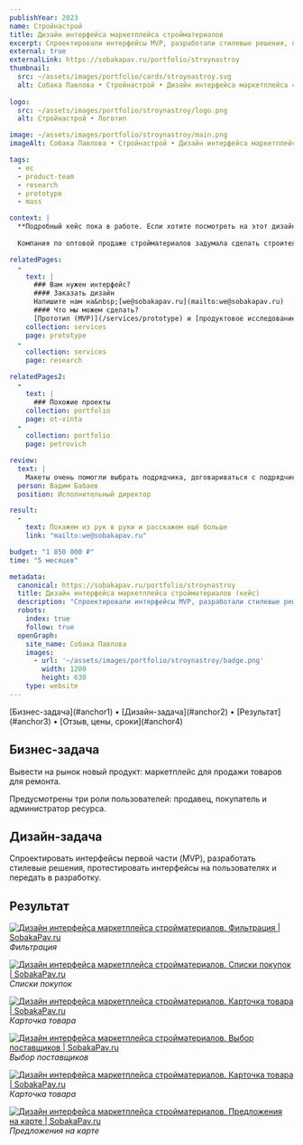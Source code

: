 ```yaml
---
publishYear: 2023
name: Стройнастрой
title: Дизайн интерфейса маркетплейса стройматериалов
excerpt: Спроектировали интерфейсы MVP, разработали стилевые решения, протестировали интерфейсы на пользователях и передали в разработку.
external: true
externalLink: https://sobakapav.ru/portfolio/stroynastroy
thumbnail:
  src: ~/assets/images/portfolio/cards/stroynastroy.svg
  alt: Собака Павлова • Стройнастрой • Дизайн интерфейса маркетплейса стройматериалов
  
logo:
  src: ~/assets/images/portfolio/stroynastroy/logo.png
  alt: Стройнастрой • Логотип

image: ~/assets/images/portfolio/stroynastroy/main.png
imageAlt: Собака Павлова • Стройнастрой • Дизайн интерфейса маркетплейса стройматериалов

tags:
  - ec
  - product-team
  - research
  - prototype
  - mass

context: |
  **Подробный кейс пока в работе. Если хотите посмотреть на этот дизайн в деталях, пишите нам на [we@sobakapav.ru](mailto:we@sobakapav.ru)**
  
  Компания по оптовой продаже стройматериалов задумала сделать строительный маркетплейс.

relatedPages:
  -
    text: |
      ### Вам нужен интерфейс?
      #### Заказать дизайн
      Напишите нам на&nbsp;[we@sobakapav.ru](mailto:we@sobakapav.ru) 
      #### Что мы можем сделать?
      [Прототип (MVP)](/services/prototype) и [продуктовое исследование](/services/research), как в этом кейсе, и [многое другое](/services). 
    collection: services
    page: prototype
  -
    collection: services
    page: research

relatedPages2:
  -
    text: |
      ### Похожие проекты
    collection: portfolio
    page: ot-vinta
  - 
    collection: portfolio
    page: petrovich

review: 
  text: | 
    Макеты очень помогли выбрать подрядчика, договариваться с подрядчиками. А также осознать, что им сейчас не потянуть весь обьем в разработке, и понять, какие части проекта можно безболезненно отрезать.
  person: Вадим Бабаев
  position: Исполнительный директор

result:
  -
    text: Покажем из рук в руки и расскажем ещё больше
    link: "mailto:we@sobakapav.ru"

budget: "1 850 000 ₽"
time: "5 месяцев"

metadata:
  canonical: https://sobakapav.ru/portfolio/stroynastroy
  title: Дизайн интерфейса маркетплейса стройматериалов (кейс)
  description: "Спроектировали интерфейсы MVP, разработали стилевые решения, протестировали интерфейсы на пользователях и передали в разработку."
  robots:
    index: true
    follow: true
  openGraph:
    site_name: Собака Павлова
    images:
      - url: '~/assets/images/portfolio/stroynastroy/badge.png'
        width: 1200
        height: 630
    type: website
---
```


<TOC>
[Бизнес-задача](#anchor1) • [Дизайн-задача](#anchor2) • [Результат](#anchor3) • [Отзыв, цены, сроки](#anchor4)
</TOC>

## <a name="anchor1" />Бизнес-задача

Вывести на рынок новый продукт: маркетплейс для продажи товаров для ремонта.

Предусмотрены три роли пользователей: продавец, покупатель и администратор ресурса.

## <a name="anchor2" />Дизайн-задача

Спроектировать интерфейсы первой части (MVP), разработать стилевые решения, протестировать интерфейсы на пользователях и передать в разработку.

## <a name="anchor3" />Результат

<a href="/images/portfolio/stroynastroy/1.png" target="_blank">![Дизайн интерфейса маркетплейса стройматериалов. Фильтрация | SobakaPav.ru](~/assets/images/portfolio/stroynastroy/1.png)</a>
_Фильтрация_

<a href="/images/portfolio/stroynastroy/2.png" target="_blank">![Дизайн интерфейса маркетплейса стройматериалов. Списки покупок | SobakaPav.ru](~/assets/images/portfolio/stroynastroy/2.png)</a>
_Списки покупок_

<a href="/images/portfolio/stroynastroy/3.png" target="_blank">![Дизайн интерфейса маркетплейса стройматериалов. Карточка товара | SobakaPav.ru](~/assets/images/portfolio/stroynastroy/3.png)</a>
_Карточка товара_

<a href="/images/portfolio/stroynastroy/4.png" target="_blank">![Дизайн интерфейса маркетплейса стройматериалов. Выбор поставщиков | SobakaPav.ru](~/assets/images/portfolio/stroynastroy/4.png)</a>
_Выбор поставщиков_

<a href="/images/portfolio/stroynastroy/5.png" target="_blank">![Дизайн интерфейса маркетплейса стройматериалов. Карточка товара | SobakaPav.ru](~/assets/images/portfolio/stroynastroy/5.png)</a>
_Карточка товара_

<a href="/images/portfolio/stroynastroy/6.png" target="_blank">![Дизайн интерфейса маркетплейса стройматериалов. Предложения на карте | SobakaPav.ru](~/assets/images/portfolio/stroynastroy/6.png)</a>
_Предложения на карте_

## <a name="anchor4" />
